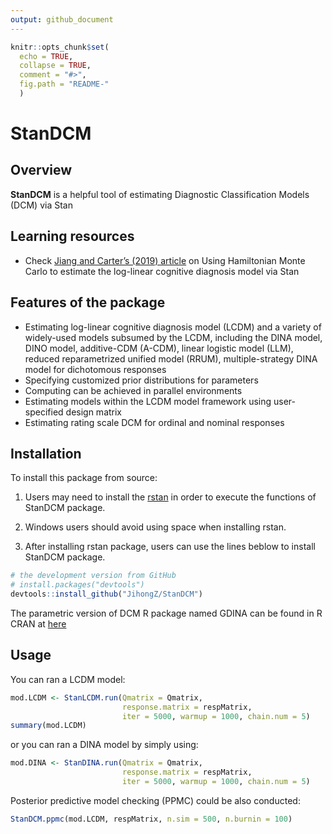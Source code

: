 ```yaml
---
output: github_document
---
```


```r
knitr::opts_chunk$set(
  echo = TRUE,
  collapse = TRUE,
  comment = "#>",
  fig.path = "README-"
  )
```

# StanDCM

## Overview
__StanDCM__ is a helpful tool of estimating Diagnostic Classification Models (DCM) via Stan



## Learning resources

  - Check [Jiang and Carter’s (2019) article](https://doi.org/10.3758/s13428-018-1069-9) on Using Hamiltonian Monte Carlo to estimate the log-linear cognitive diagnosis model via Stan

## Features of the package

  - Estimating log-linear cognitive diagnosis model (LCDM) and a variety of widely-used models subsumed
    by the LCDM, including the DINA model, DINO model, additive-CDM (A-CDM), linear logistic model (LLM), reduced reparametrized unified model (RRUM), multiple-strategy DINA model
    for dichotomous responses
  - Specifying customized prior distributions for parameters
  - Computing can be achieved in parallel environments
  - Estimating models within the LCDM model framework using
    user-specified design matrix
  - Estimating rating scale DCM for ordinal and nominal responses

## Installation

To install this package from source:

1)  Users may need to install the
    [rstan](https://github.com/stan-dev/rstan/wiki/RStan-Getting-Started) in order to execute the functions of StanDCM package.

2)  Windows users should avoid using space when installing rstan.

3)  After installing rstan package, users can use the lines beblow to install StanDCM package.

<!-- end list -->

```r
# the development version from GitHub
# install.packages("devtools")
devtools::install_github("JihongZ/StanDCM")
```

The parametric version of DCM R package named GDINA can be found in R CRAN at
[here](https://CRAN.R-project.org/package=GDINA)

## Usage

You can ran a LCDM model:

```r
mod.LCDM <- StanLCDM.run(Qmatrix = Qmatrix,
                         response.matrix = respMatrix,
                         iter = 5000, warmup = 1000, chain.num = 5)
summary(mod.LCDM)
```

or you can ran a DINA model by simply using:

```r
mod.DINA <- StanDINA.run(Qmatrix = Qmatrix,
                         response.matrix = respMatrix,
                         iter = 5000, warmup = 1000, chain.num = 5)
```

Posterior predictive model checking (PPMC) could be also conducted:

```r
StanDCM.ppmc(mod.LCDM, respMatrix, n.sim = 500, n.burnin = 100)
```

